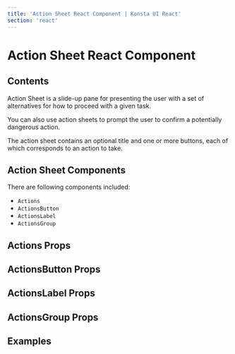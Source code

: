 ```yaml
---
title: 'Action Sheet React Component | Konsta UI React'
section: 'react'
---
```



# Action Sheet React Component

## Contents

Action Sheet is a slide-up pane for presenting the user with a set of alternatives for how to proceed with a given task.

You can also use action sheets to prompt the user to confirm a potentially dangerous action.

The action sheet contains an optional title and one or more buttons, each of which corresponds to an action to take.

## Action Sheet Components

There are following components included:

- `Actions`
- `ActionsButton`
- `ActionsLabel`
- `ActionsGroup`

## Actions Props

<ActionsProps />

## ActionsButton Props

<ActionsButtonProps />

## ActionsLabel Props

<ActionsLabelProps />

## ActionsGroup Props

<ActionsGroupProps />

## Examples

<ActionsExample />
